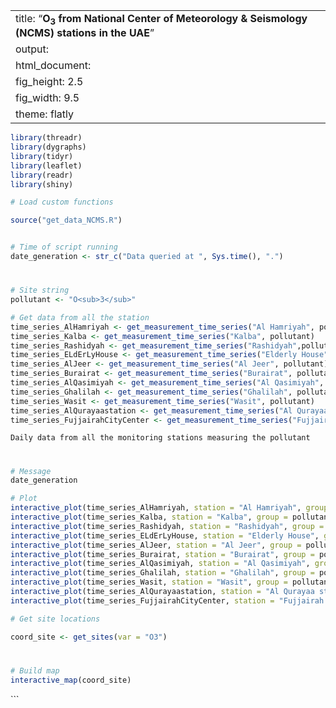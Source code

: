 
---
title: "**O<sub>3</sub> from National Center of Meteorology & Seismology (NCMS) stations in the UAE**"
output:
  html_document:
    fig_height: 2.5
    fig_width: 9.5
    theme: flatly
---

```{r set_up, message = FALSE, echo = FALSE, warning = FALSE}
library(threadr)
library(dygraphs)
library(tidyr)
library(leaflet)
library(readr)
library(shiny)

# Load custom functions

source("get_data_NCMS.R")


# Time of script running
date_generation <- str_c("Data queried at ", Sys.time(), ".")
```
# 

## 
```{r import_data, message = FALSE, echo = FALSE, results = "hide", cache = TRUE, warning = FALSE}

# Site string
pollutant <- "O<sub>3</sub>"

# Get data from all the station
time_series_AlHamriyah <- get_measurement_time_series("Al Hamriyah", pollutant)
time_series_Kalba <- get_measurement_time_series("Kalba", pollutant)
time_series_Rashidyah <- get_measurement_time_series("Rashidyah",pollutant)
time_series_ELdErLyHouse <- get_measurement_time_series("Elderly House", pollutant)
time_series_AlJeer <- get_measurement_time_series("Al Jeer", pollutant)
time_series_Burairat <- get_measurement_time_series("Burairat", pollutant)
time_series_AlQasimiyah <- get_measurement_time_series("Al Qasimiyah", pollutant)
time_series_Ghalilah <- get_measurement_time_series("Ghalilah", pollutant)
time_series_Wasit <- get_measurement_time_series("Wasit", pollutant)
time_series_AlQurayaastation <- get_measurement_time_series("Al Qurayaa station", pollutant)
time_series_FujjairahCityCenter <- get_measurement_time_series("Fujjairah City Center", pollutant)
```

 `Daily data from all the monitoring stations measuring the pollutant`
 
# 

## 

```{r plot_NCMS_NO2, echo = FALSE, cache = TRUE}
# Message
date_generation

# Plot
interactive_plot(time_series_AlHamriyah, station = "Al Hamriyah", group = pollutant, pollu="O3")
interactive_plot(time_series_Kalba, station = "Kalba", group = pollutant, pollu="O3")
interactive_plot(time_series_Rashidyah, station = "Rashidyah", group = pollutant, pollu="O3")
interactive_plot(time_series_ELdErLyHouse, station = "Elderly House", group = pollutant, pollu="O3")
interactive_plot(time_series_AlJeer, station = "Al Jeer", group = pollutant, pollu="O3")
interactive_plot(time_series_Burairat, station = "Burairat", group = pollutant, pollu="O3")
interactive_plot(time_series_AlQasimiyah, station = "Al Qasimiyah", group = pollutant, pollu="O3")
interactive_plot(time_series_Ghalilah, station = "Ghalilah", group = pollutant, pollu="O3")
interactive_plot(time_series_Wasit, station = "Wasit", group = pollutant, pollu="O3")
interactive_plot(time_series_AlQurayaastation, station = "Al Qurayaa station", group = pollutant, pollu="O3")
interactive_plot(time_series_FujjairahCityCenter, station = "Fujjairah City Center", group = pollutant, pollu="O3")
```


```{r import_data_for_map, message = FALSE, echo = FALSE, results = "hide", cache = TRUE}
# Get site locations

coord_site <- get_sites(var = "O3")

```
#
 
##

```{r map, fig.height = 8, echo = FALSE, message = FALSE, cache = TRUE}
# Build map
interactive_map(coord_site)
```
```

 
 